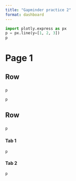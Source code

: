 ```yaml
---
title: "Gapminder practice 2"
format: dashboard
---
```


```python
import plotly.express as px
p = px.line(y=[1, 2, 3])
p
```

# Page 1

## Row {height="20%"}

###

```python
p
```

```python
p
```

## Row {height=80%}

### {width=70%}

```python
p
```
### {.tabset}

#### Tab 1

```python
p
```

#### Tab 2

```python
p
```